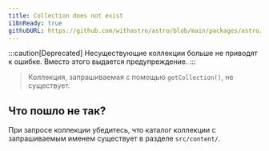 ```yaml
---
title: Collection does not exist
i18nReady: true
githubURL: https://github.com/withastro/astro/blob/main/packages/astro/src/core/errors/errors-data.ts
---
```


:::caution[Deprecated]
Несуществующие коллекции больше не приводят к ошибке. Вместо этого выдается предупреждение.
:::

> Коллекция, запрашиваемая с помощью `getCollection()`, не существует.

## Что пошло не так?

При запросе коллекции убедитесь, что каталог коллекции с запрашиваемым именем существует в разделе `src/content/`.